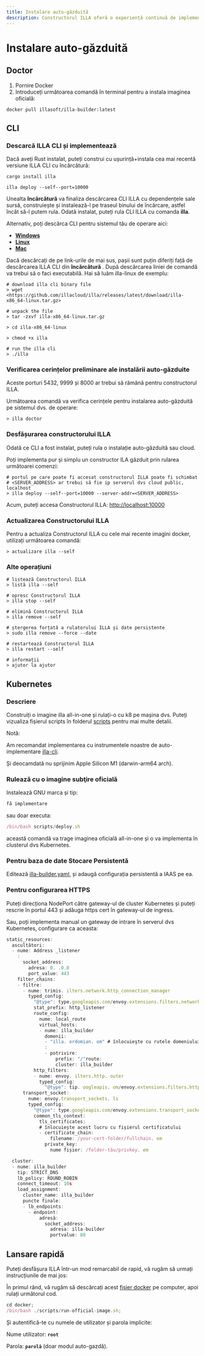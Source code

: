 ```yaml
---
title: Instalare auto-găzduită
description: Constructorul ILLA oferă o experiență continuă de implementare care îți permite să instalezi ILLA Builder la o viteză uimitoare în cadrul propriului tău Virtual Private Cloud (VPC).
---
```


# Instalare auto-găzduită

## Doctor

1.  Pornire Docker
2.  Introduceți următoarea comandă în terminal pentru a instala imaginea oficială:

`docker pull illasoft/illa-builder:latest`

## CLI

### Descarcă ILLA CLI și implementează

Dacă aveți Rust instalat, puteți construi cu ușurință+instala cea mai recentă versiune ILLA CLI cu încărcătură:

`cargo install illa`

`illa deploy --self--port=10000`

Unealta **încărcătură** va finaliza descărcarea CLI ILLA cu dependențele sale sursă, construiește și instalează-l pe traseul binului de încărcare, astfel încât să-l putem rula. Odată instalat, puteți rula CLI ILLA cu comanda **illa**.

Alternativ, poți descărca CLI pentru sistemul tău de operare aici:

-   **[Windows](https://github.com/illacloud/illa/releases/latest/download/illa-x86_64-win.zip)**
-   **[Linux](https://github.com/illacloud/illa/releases/latest/download/illa-x86_64-linux.tar.gz)**
-   **[Mac](https://github.com/illacloud/illa/releases/latest/download/illa-x86_64-macos.tar.gz)**

Dacă descărcați de pe link-urile de mai sus, pașii sunt puțin diferiți față de descărcarea ILLA CLI din **încărcătură** . După descărcarea liniei de comandă va trebui să o faci executabilă. Hai să luăm illa-linux de exemplu:

```Plaintext
# download illa cli binary file
> wget <https://github.com/illacloud/illa/releases/latest/download/illa-x86_64-linux.tar.gz>

# unpack the file
> tar -zxvf illa-x86_64-linux.tar.gz

> cd illa-x86_64-linux

> chmod +x illa

# run the illa cli
> ./illa
```

### Verificarea cerințelor preliminare ale instalării auto-găzduite

Aceste porturi 5432, 9999 și 8000 ar trebui să rămână pentru constructorul ILLA.

Următoarea comandă va verifica cerințele pentru instalarea auto-găzduită pe sistemul dvs. de operare:

```Plaintext
> illa doctor
```

### Desfășurarea constructorului ILLA

Odată ce CLI a fost instalat, puteți rula o instalație auto-găzduită sau cloud.

Poți implementa pur și simplu un constructor ILA găzduit prin rularea următoarei comenzi:

```Plaintext
# portul pe care poate fi accesat constructorul ILLA poate fi schimbat
# <SERVER_ADDRESS> ar trebui să fie ip serverul dvs cloud public, localhost
> illa deploy --self--port=10000 --server-addr=<SERVER_ADDRESS>
```

Acum, puteți accesa Constructorul ILLA: <http://localhost:10000>

### Actualizarea Constructorului ILLA

Pentru a actualiza Constructorul ILLA cu cele mai recente imagini docker, utilizați următoarea comandă:

```Plaintext
> actualizare illa --self
```

### Alte operațiuni

```Plaintext
# listează Constructorul ILLA
> listă illa --self

# opresc Constructorul ILLA
> illa stop --self

# elimină Constructorul ILLA
> illa remove --self

# ștergerea forțată a rulatorului ILLA și date persistente
> sudo illa remove --force --date

# restartează Constructorul ILLA
> illa restart --self

# informații
> ajutor la ajutor
```

## Kubernetes

### Descriere

Construiți o imagine illa all-in-one și rulați-o cu k8 pe mașina dvs. Puteți vizualiza fișierul scripts în folderul [scripts](https://github.com/illacloud/deploy-illa-manually/blob/main/kubernetes/scripts) pentru mai multe detalii.

Notă:

Am recomandat implementarea cu instrumentele noastre de auto-implementare [illa-cli](https://github.com/illacloud/illa).

Și deocamdată nu sprijinim Apple Silicon M1 (darwin-arm64 arch).

### Rulează cu o imagine subţire oficială

Instalează GNU marca și tip:

```JavaScript
fă implementare
```

sau doar executa:

```JavaScript
/bin/bash scripts/deploy.sh
```

această comandă va trage imaginea oficială all-in-one și o va implementa în clusterul dvs Kubernetes.

### Pentru baza de date Stocare Persistentă

Editează [illa-builder.yaml](https://github.com/illacloud/deploy-illa-manually/blob/main/kubernetes/illa-builder.yaml), și adaugă configurația persistentă a IAAS pe ea.

### Pentru configurarea HTTPS

Puteți direcționa NodePort către gateway-ul de cluster Kubernetes și puteți rescrie în portul 443 și adăuga https cert în gateway-ul de ingress.

Sau, poți implementa manual un gateway de intrare în serverul dvs Kubernetes, configurare ca aceasta:

```JavaScript
static_resources:
  ascultători:
  - nume: Address _listener
    :
      socket_address:
        adresa: 0. .0.0
        port_value: 443
    filter_chains:
    - filtre:
      - nume: trimis. ilters.network.http_connection_manager
        typed_config:
          "@type": type.googleapis.com/envoy.extensions.filters.network.http_connection_manager.v3. trolConnectionManager
          stat_prefix: http_listener
          route_config:
            nume: local_route
            virtual_hosts:
            - nume: illa_builder
              domenii:
              - "illa. ordomian. om" # înlocuieşte cu rutele domeniului
              :
              - potrivire:
                  prefix: "/"route:
                  cluster: illa_builder
          http_filters:
          - nume: envoy. ilters.http. outer
            typed_config:
              "@type": tip. oogleapis. om/envoy.extensions.filters.http.router.v3.Router
      transport_socket:
        nume: envoy.transport_sockets. ls
        typed_config:
          "@type": type.googleapis.com/envoy.extensions.transport_sockets.tls.v3. ownstreamTlsContext
          common_tls_context:
            tls_certificates:
            # înlocuiește acest lucru cu fișierul certificatului
            - certificate_chain:
                filename: /your-cert-folder/fullchain. em
              private_key:
                nume fișier: /folder-tău/privkey. em

  cluster:
  - nume: illa_builder
    tip: STRICT_DNS
    lb_policy: ROUND_ROBIN
    connect_timeout: 10s
    load_assignment:
      cluster_name: illa_builder
      puncte finale:
      - lb_endpoints:
        - endpoint:
            adresă:
              socket_address:
                adresa: illa-builder
                portvalue: 80
```

## Lansare rapidă

Puteți desfășura ILLA într-un mod remarcabil de rapid, vă rugăm să urmați instrucțiunile de mai jos:

În primul rând, vă rugăm să descărcați acest [fișier docker](https://github.com/illacloud/deploy-illa-manually/tree/main/docker) pe computer, apoi rulați următorul cod.

```JavaScript
cd docker;
/bin/bash ./scripts/run-official-image.sh;
```

Și autentifică-te cu numele de utilizator și parola implicite:

Nume utilizator: **`root`**

Parola: **`parolă`** (doar modul auto-gazdă).
